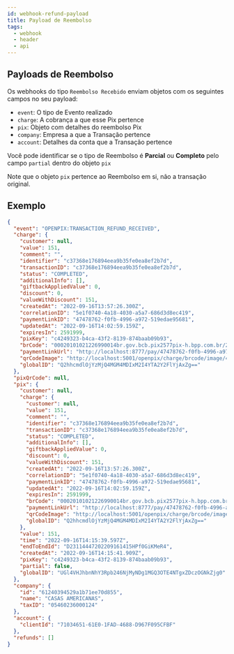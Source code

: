 ```yaml
---
id: webhook-refund-payload
title: Payload de Reembolso
tags:
  - webhook
  - header
  - api
---
```


## Payloads de Reembolso

Os webhooks do tipo `Reembolso Recebido` enviam objetos com os seguintes campos no seu payload:

- `event`: O tipo de Evento realizado
- `charge`: A cobrança a que esse Pix pertence
- `pix`: Objeto com detalhes do reembolso Pix
- `company`: Empresa a que a Transação pertence
- `account`: Detalhes da conta que a Transação pertence

Você pode identificar se o tipo de Reembolso é **Parcial** ou **Completo** pelo campo `partial` dentro do objeto `pix`

Note que o objeto `pix` pertence ao Reembolso em si, não a transação original.

## Exemplo

```json
{
  "event": "OPENPIX:TRANSACTION_REFUND_RECEIVED",
  "charge": {
    "customer": null,
    "value": 151,
    "comment": "",
    "identifier": "c37368e176894eea9b35fe0ea8ef2b7d",
    "transactionID": "c37368e176894eea9b35fe0ea8ef2b7d",
    "status": "COMPLETED",
    "additionalInfo": [],
    "giftbackAppliedValue": 0,
    "discount": 0,
    "valueWithDiscount": 151,
    "createdAt": "2022-09-16T13:57:26.300Z",
    "correlationID": "5e1f0740-4a18-4030-a5a7-686d3d8ec419",
    "paymentLinkID": "47478762-f0fb-4996-a972-519edae95681",
    "updatedAt": "2022-09-16T14:02:59.159Z",
    "expiresIn": 2591999,
    "pixKey": "c4249323-b4ca-43f2-8139-874baab09b93",
    "brCode": "00020101021226990014br.gov.bcb.pix2577pix-h.bpp.com.br/23114447/qrs1/v2/01jAVrYybMRhanrjbpgCDIxFrHxa7zdBSdcIinjmXbp52040000530398654041.515802BR5912Your_Company6009Sao_Paulo62290525c37368e176894eea9b35fe0ea63047E32",
    "paymentLinkUrl": "http://localhost:8777/pay/47478762-f0fb-4996-a972-519edae95681",
    "qrCodeImage": "http://localhost:5001/openpix/charge/brcode/image/47478762-f0fb-4996-a972-519edae95681.png",
    "globalID": "Q2hhcmdlOjYzMjQ4MGM4MDIxM2I4YTA2Y2FlYjAxZg=="
  },
  "pixQrCode": null,
  "pix": {
    "customer": null,
    "charge": {
      "customer": null,
      "value": 151,
      "comment": "",
      "identifier": "c37368e176894eea9b35fe0ea8ef2b7d",
      "transactionID": "c37368e176894eea9b35fe0ea8ef2b7d",
      "status": "COMPLETED",
      "additionalInfo": [],
      "giftbackAppliedValue": 0,
      "discount": 0,
      "valueWithDiscount": 151,
      "createdAt": "2022-09-16T13:57:26.300Z",
      "correlationID": "5e1f0740-4a18-4030-a5a7-686d3d8ec419",
      "paymentLinkID": "47478762-f0fb-4996-a972-519edae95681",
      "updatedAt": "2022-09-16T14:02:59.159Z",
      "expiresIn": 2591999,
      "brCode": "00020101021226990014br.gov.bcb.pix2577pix-h.bpp.com.br/23114447/qrs1/v2/01jAVrYybMRhanrjbpgCDIxFrHxa7zdBSdcIinjmXbp52040000530398654041.515802BR5912Your_Company6009Sao_Paulo62290525c37368e176894eea9b35fe0ea63047E32",
      "paymentLinkUrl": "http://localhost:8777/pay/47478762-f0fb-4996-a972-519edae95681",
      "qrCodeImage": "http://localhost:5001/openpix/charge/brcode/image/47478762-f0fb-4996-a972-519edae95681.png",
      "globalID": "Q2hhcmdlOjYzMjQ4MGM4MDIxM2I4YTA2Y2FlYjAxZg=="
    },
    "value": 151,
    "time": "2022-09-16T14:15:39.597Z",
    "endToEndId": "D23114447202209161415HPf0GiKMeR4",
    "createdAt": "2022-09-16T14:15:41.909Z",
    "pixKey": "c4249323-b4ca-43f2-8139-874baab09b93",
    "partial": false,
    "globalID": "UGl4VHJhbnNhY3Rpb246NjMyNDg1MGQ3OTE4NTgxZDczOGNkZjg0"
  },
  "company": {
    "id": "61240394529a1b71ee70d855",
    "name": "CASAS AMERICANAS",
    "taxID": "05460236000124"
  },
  "account": {
    "clientId": "71034651-61E0-1FAD-4688-D967F095CFBF"
  },
  "refunds": []
}
```
